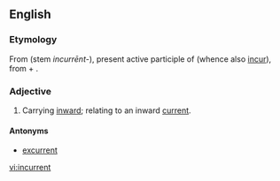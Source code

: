 ==English==

===Etymology===
From {{etyl|la|en}} {{term|incurrens|incurrēns|lang=la}} (stem ''incurrēnt-''), present active participle of {{term|incurro|incurrō|run into, towards or upon|lang=la}} (whence also [[incur]]), from {{term|in|lang=la}} + {{term|curro|currō|run|lang=la}}.

===Adjective===
{{en-adj|-}}

# Carrying [[inward]]; relating to an inward [[current]].

====Antonyms====
* [[excurrent]]

[[vi:incurrent]]